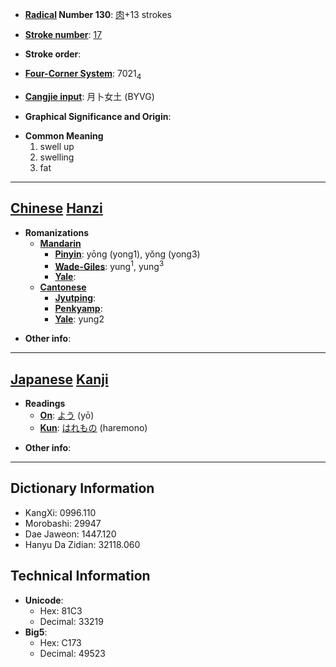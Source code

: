 * '''[[Wiktionary:Chinese radical index| Radical]] Number 130''': [[Wiktionary:Chinese radical index 肉|肉]]+13 strokes

* '''[[Wiktionary:Chinese total strokes index|Stroke number]]''': [[Wiktionary:Chinese total strokes index 17|17]]

* '''Stroke order''': 

* '''[[Wiktionary:Chinese four corner index|Four-Corner System]]''': 7021<sub>4</sub>

* '''[[Wiktionary:Chinese Cangjie index|Cangjie input]]''': 月卜女土 (BYVG)

* '''Graphical Significance and Origin''': 

* '''Common Meaning'''
*#swell up
*# swelling
*# fat


----

== [[Chinese]] [[Hanzi]] ==

* '''Romanizations'''
** '''[[Mandarin]]'''
*** '''[[Pinyin]]''': yōng (yong1), yǒng (yong3)
*** '''[[Wade-Giles]]''': yung<sup>1</sup>, yung<sup>3</sup>
*** '''[[Yale]]''': 
** '''[[Cantonese]]'''
*** '''[[Jyutping]]''':
*** '''[[Penkyamp]]''': 
*** '''[[Yale]]''': yung2

* '''Other info''': 

----

== [[Japanese]] [[Kanji]] ==

* '''Readings'''
** '''[[On]]''': [[よう]] (yō)
** '''[[Kun]]''': [[はれもの]] (haremono)

* '''Other info''':  

----

== Dictionary Information ==

* KangXi: 0996.110
* Morobashi: 29947
* Dae Jaweon: 1447.120
* Hanyu Da Zidian: 32118.060

== Technical Information ==

* '''Unicode''':
** Hex: 81C3
** Decimal: 33219
* '''Big5''':
** Hex: C173
** Decimal: 49523